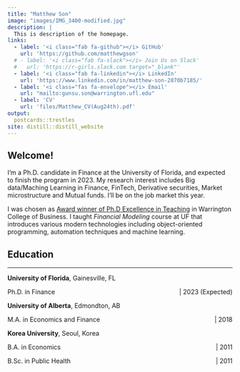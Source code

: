 ```yaml
---
title: "Matthew Son"
image: "images/IMG_3400-modified.jpg"
description: |
  This is description of the homepage.
links:
  - label: '<i class="fab fa-github"></i> GitHub'
    url: 'https://github.com/matthewgson'
  # - label: '<i class="fab fa-slack"></i> Join Us on Slack' 
  #   url: 'https://r-girls.slack.com target="_blank"'    
  - label: '<i class="fab fa-linkedin"></i> LinkedIn'
    url: 'https://www.linkedin.com/in/matthew-son-2870b7185/'
  - label: '<i class="fas fa-envelope"></i> Email'
    url: "mailto:gunsu.son@warrington.ufl.edu" 
  - label: 'CV'
    url: 'files/Matthew_CV(Aug24th).pdf'
output:
  postcards::trestles
site: distill::distill_website
---
```


## Welcome!

I'm a Ph.D. candidate in Finance at the University of Florida, and expected to finish the program in 2023. My research interest includes Big data/Maching Learning in Finance, FinTech, Derivative securities, Market microstructure and Mutual funds. I'll be on the job market this year. 

I was chosen as [Award winner of Ph.D Excellence in Teaching](https://news.warrington.ufl.edu/students/three-finance-and-accounting-phd-students-honored-with-teaching-awards/) in Warrington College of Business.
I taught *Financial Modeling* course at UF that introduces various modern technologies including object-oriented programming, automation techniques and machine learning. 


## Education

----------


**University of Florida**, Gainesville, FL
<p style="text-align:left;">
    Ph.D. in Finance
    <span style="float:right;">
        | 2023 (Expected)  
    </span>
</p>
**University of Alberta**, Edmondton, AB
<p style="text-align:left;">
    M.A. in Economics and Finance
    <span style="float:right;">
        | 2018
    </span>
</p>
**Korea University**, Seoul, Korea
<p style="text-align:left;">
    B.A. in Economics
    <span style="float:right;">
        | 2011
    </span>
</p>
<p style="text-align:left;">
    B.Sc. in Public Health 
    <span style="float:right;">
        | 2011
    </span>
</p>







<!-- ## Resources -->

<!-- ### Distill -->

<!-- -   [Distill for R Markdown](https://rstudio.github.io/distill/) by JJ Allaire, Rich Iannone, Alison Presmanes Hill, Yihui Xie ORCID ID -->
<!-- -   [(Re-)introducing Distill for R Markdown](https://blog.rstudio.com/2020/12/07/distill/) blog post by Alison Hill and JJ Allaire -->
<!-- -   [M-F-E-O: postcards + distill](https://alison.rbind.io/post/2020-12-22-postcards-distill/) blog post by Alison Hill -->
<!-- -   [postcards package](https://github.com/seankross/postcards#postcards) by Sean Kross -->

<!-- ### Blogdown -->

<!-- -   [blogdown: Creating Websites with R Markdown](https://bookdown.org/yihui/blogdown/) by Yihui Xie, Amber Thomas, Alison Hill -->
<!-- -   Blog posts by Alison Hill -->
<!--     -   [Up & running with blogdown in 2021](https://alison.rbind.io/post/new-year-new-blogdown/) -->
<!--     -   [Unbreak your blogdown site](https://alison.rbind.io/post/2020-12-27-blogdown-checks/) -->
<!--     -   [Posts on Hugo](https://alison.rbind.io/categories/hugo/) -->

<!-- ## RStudio + GitHub -->

<!-- -   [Happy git and GitHub for the R useR](https://happygitwithr.com/) by Jenny Bryan, the STAT 545 TAs, Jim Hester -->


